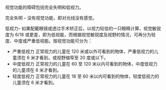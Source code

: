 视觉功能的障碍包括完全失明和低视力。

完全失明 – 没有视觉功能，即对光线没有感觉。

低视力– 如果配戴眼镜或透过手术矫正后，以视力较佳的一只眼睛计算，视觉敏锐度为 6/18 或更差，即为低视能，而根据视觉敏锐度及视野的情况，可再分为轻度、中度或严重低视能。按视觉功能可分为：

- 严重低视力 正常视力的儿童在 120 米或以外可看到的物体，严重低视力的儿童须在 6 米才看到，或视野缩窄至 20 度或以下。
- 中度低视力 正常视力的儿童在 60 至 120 米以内可看到的物体，中度低视力的儿童须在 6 米才看到。
- 轻度低视力 正常视力的儿童在 18 至 60 米以内可看到的物体，轻度低视力的儿童须在 6 米才看到。